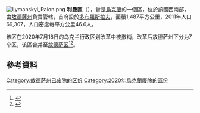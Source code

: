 [[Image:Lymanskyi_Raion.png|thumb]]
'''利曼區'''（{{lang-uk|Лиманський район}}），曾是[[烏克蘭|烏克蘭]]的一個區，位於該國西南部，由[[敖德薩州|敖德薩州]]負責管轄，首府設於[[多布羅斯拉夫|多布羅斯拉夫]]，面積1,487平方公里，2011年人口69,307，人口密度每平方公里46.6人。

该区在2020年7月18日的乌克兰行政区划改革中被撤销，改革后敖德萨州下分为7个区，该區合并至[[敖德萨区|敖德萨区]]<ref>{{Cite news|title=Про утворення та ліквідацію районів. Постанова Верховної Ради України № 807-ІХ.|url=http://www.golos.com.ua/article/333466|access-date=2020-10-03|date=2020-07-18|website=Голос України|language=uk|archive-date=2021-07-09|archive-url=https://web.archive.org/web/20210709121303/http://www.golos.com.ua/article/333466}}</ref><ref name="2020_reform_maps">{{cite web |title=Нові райони: карти + склад |url=https://www.minregion.gov.ua/press/news/novi-rajony-karty-sklad/ |publisher=Міністерство розвитку громад та територій України |language=uk |access-date=2022-05-21 |archive-date=2022-02-25 |archive-url=https://web.archive.org/web/20220225102502/https://www.minregion.gov.ua/press/news/novi-rajony-karty-sklad/ }}</ref>。

==參考資料==
{{Reflist}}

{{Coord|46|49|12|N|30|56|42|E|display=title}}
{{Odessa-geo-stub}}

{{DEFAULTSORT:Лиманський район}}
[[Category:敖德萨州已废除的区份|Category:敖德萨州已废除的区份]]
[[Category:2020年烏克蘭廢除的區份|Category:2020年烏克蘭廢除的區份]]